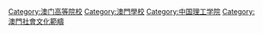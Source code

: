 [[Category:澳门高等院校|Category:澳门高等院校]]
[[Category:澳門學校|Category:澳門學校]]
[[Category:中国理工学院|Category:中国理工学院]]
[[Category:澳門社會文化範疇|Category:澳門社會文化範疇]]